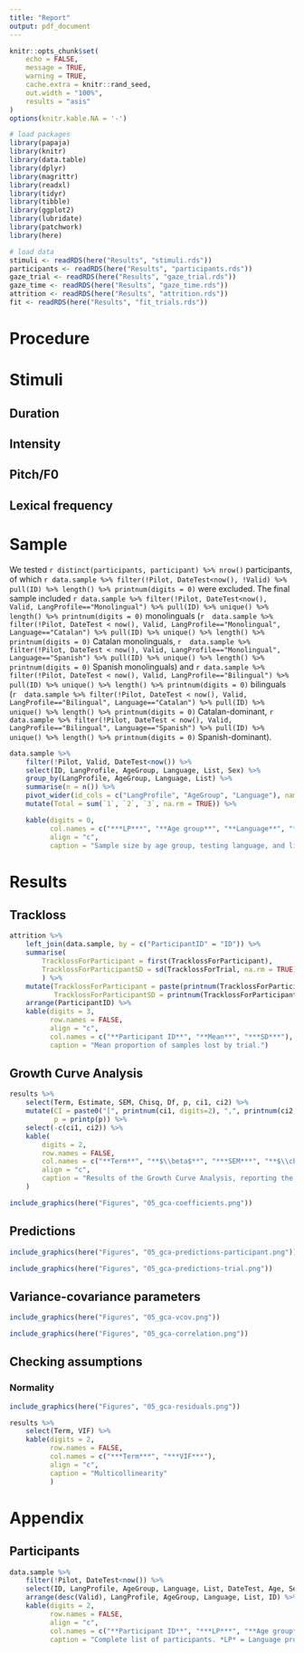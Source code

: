 ---
title: "Report"
output: pdf_document
---

```{r setup, include=FALSE}
knitr::opts_chunk$set(
	echo = FALSE,
	message = TRUE,
	warning = TRUE, 
	cache.extra = knitr::rand_seed,
	out.width = "100%",
	results = "asis"
)
options(knitr.kable.NA = '-')

```

```{r prepare, echo=FALSE, message=FALSE, warning=FALSE, paged.print=FALSE}

# load packages
library(papaja)
library(knitr)
library(data.table)
library(dplyr)
library(magrittr)
library(readxl)
library(tidyr)
library(tibble)
library(ggplot2)
library(lubridate)
library(patchwork)
library(here)

# load data
stimuli <- readRDS(here("Results", "stimuli.rds"))
participants <- readRDS(here("Results", "participants.rds"))
gaze_trial <- readRDS(here("Results", "gaze_trial.rds"))
gaze_time <- readRDS(here("Results", "gaze_time.rds"))
attrition <- readRDS(here("Results", "attrition.rds"))
fit <- readRDS(here("Results", "fit_trials.rds"))
```


# Procedure

# Stimuli

## Duration

## Intensity

## Pitch/F0

## Lexical frequency


# Sample

We tested `r distinct(participants, participant) %>% nrow()` participants, of which `r data.sample %>% filter(!Pilot, DateTest<now(), !Valid) %>% pull(ID) %>% length() %>% printnum(digits = 0)` were excluded. The final sample included `r data.sample %>% filter(!Pilot, DateTest<now(), Valid, LangProfile=="Monolingual") %>% pull(ID) %>% unique() %>% length() %>% printnum(digits = 0)` monolinguals (`r  data.sample %>% filter(!Pilot, DateTest < now(), Valid, LangProfile=="Monolingual", Language=="Catalan") %>% pull(ID) %>% unique() %>% length() %>% printnum(digits = 0)` Catalan monolinguals, `r  data.sample %>% filter(!Pilot, DateTest < now(), Valid, LangProfile=="Monolingual", Language=="Spanish") %>% pull(ID) %>% unique() %>% length() %>% printnum(digits = 0)` Spanish monolinguals) and `r data.sample %>% filter(!Pilot, DateTest < now(), Valid, LangProfile=="Bilingual") %>% pull(ID) %>% unique() %>% length() %>% printnum(digits = 0)` bilinguals (`r  data.sample %>% filter(!Pilot, DateTest < now(), Valid, LangProfile=="Bilingual", Language=="Catalan") %>% pull(ID) %>% unique() %>% length() %>% printnum(digits = 0)` Catalan-dominant, `r  data.sample %>% filter(!Pilot, DateTest < now(), Valid, LangProfile=="Bilingual", Language=="Spanish") %>% pull(ID) %>% unique() %>% length() %>% printnum(digits = 0)` Spanish-dominant).

```{r echo=FALSE, message=FALSE, warning=FALSE, paged.print=FALSE}

data.sample %>%
	filter(!Pilot, Valid, DateTest<now()) %>%
	select(ID, LangProfile, AgeGroup, Language, List, Sex) %>%
	group_by(LangProfile, AgeGroup, Language, List) %>%
	summarise(n = n()) %>%
	pivot_wider(id_cols = c("LangProfile", "AgeGroup", "Language"), names_from = "List", values_from = "n") %>%
	mutate(Total = sum(`1`, `2`, `3`, na.rm = TRUE)) %>%

	kable(digits = 0,
		  col.names = c("***LP***", "**Age group**", "**Language**", "**List 1**", "**List 2**", "**List 3**", "**Total**"), 
		  align = "c",
		  caption = "Sample size by age group, testing language, and list. Only participants that made it in the final sample are included.")

```

# Results

## Trackloss

```{r echo=FALSE, message=FALSE, warning=FALSE, paged.print=FALSE}

attrition %>%
	left_join(data.sample, by = c("ParticipantID" = "ID")) %>%
	summarise(
		TracklossForParticipant = first(TracklossForParticipant),
		TracklossForParticipantSD = sd(TracklossForTrial, na.rm = TRUE)
		) %>%
	mutate(TracklossForParticipant = paste(printnum(TracklossForParticipant), "%"),
		   TracklossForParticipantSD = printnum(TracklossForParticipantSD)) %>%
	arrange(ParticipantID) %>%
	kable(digits = 3,
		  row.names = FALSE,
		  align = "c",
		  col.names = c("**Participant ID**", "**Mean**", "***SD***"),
		  caption = "Mean proportion of samples lost by trial.")

```

## Growth Curve Analysis

```{r echo=FALSE, message=FALSE, warning=FALSE, paged.print=FALSE}

results %>%
	select(Term, Estimate, SEM, Chisq, Df, p, ci1, ci2) %>%
	mutate(CI = paste0("[", printnum(ci1, digits=2), ",", printnum(ci2, digits=2), "]"),
		   p = printp(p)) %>%
	select(-c(ci1, ci2)) %>%
	kable(
		digits = 2,
		row.names = FALSE,
		col.names = c("**Term**", "**$\\beta$**", "***SEM***", "**$\\chi^2$**", "***Df***", "***p***", "**95\\%*CI***"),
		align = "c",
		caption = "Results of the Growth Curve Analysis, reporting the estimated coefficients of the fixed effects included in the model. *p*-values were extracted using Wald's $\\chi^2$ approximation."
	)

```


```{r echo=FALSE, message=FALSE, warning=FALSE, paged.print=FALSE, fig.cap="Coefficients of the fixed effects included in the Growth Curve Analysis. Black dots and whiskers represent the estimated coefficient and standard error of the mean, respectively. Grey boxes represent two-sided 95\\% confidence intervals, calculated using the Wald $\\chi^2$ approximation to degrees of freedom."}

include_graphics(here("Figures", "05_gca-coefficients.png"))

```

## Predictions

```{r echo=FALSE, message=FALSE, warning=FALSE, paged.print=FALSE, fig.cap="Predicted unfolding of target fixations across the time course of the trial for each participant, split by trial type, language profile, and testing language."}

include_graphics(here("Figures", "05_gca-predictions-participant.png"))

```

```{r echo=FALSE, message=FALSE, warning=FALSE, paged.print=FALSE, fig.cap="Predicted unfolding of target fixations across the time course of the trial for each trial, split by trial type, language profile, and testing language."}

include_graphics(here("Figures", "05_gca-predictions-trial.png"))

```


## Variance-covariance parameters

```{r echo=FALSE, message=FALSE, warning=FALSE, paged.print=FALSE, fig.cap="Variance-covariance matrix."}

include_graphics(here("Figures", "05_gca-vcov.png"))

```

```{r echo=FALSE, message=FALSE, warning=FALSE, paged.print=FALSE, fig.cap="Correlations between random effects split by fixed effect."}

include_graphics(here("Figures", "05_gca-correlation.png"))

```

## Checking assumptions

### Normality

```{r echo=FALSE, message=FALSE, warning=FALSE, paged.print=FALSE, fig.cap="Distribution of the observed studentised residuals, compared with the theoretical normal distribution."}

include_graphics(here("Figures", "05_gca-residuals.png"))

```

```{r echo=FALSE, message=FALSE, warning=FALSE, paged.print=FALSE, fig.cap="Distribution of the observed studentised residuals, compared with the theoretical normal distribution."}

results %>%
	select(Term, VIF) %>%
	kable(digits = 2,
		  row.names = FALSE,
		  col.names = c("***Term***", "***VIF***"),
		  align = "c",
		  caption = "Multicollinearity" 
		  )
```

# Appendix

## Participants

```{r echo=FALSE, message=FALSE, warning=FALSE, paged.print=FALSE}

data.sample %>%
	filter(!Pilot, DateTest<now()) %>%
	select(ID, LangProfile, AgeGroup, Language, List, DateTest, Age, Sex, Valid) %>%
	arrange(desc(Valid), LangProfile, AgeGroup, Language, List, ID) %>%
	kable(digits = 2,
		  row.names = FALSE,
		  align = "c",
		  col.names = c("**Participant ID**", "***LP***", "**Age group**", "**Lang.**", "**List**", "**Date**", "**Age**", "**Sex**", "**Valid?**"),
		  caption = "Complete list of participants. *LP* = Language profile.")


```